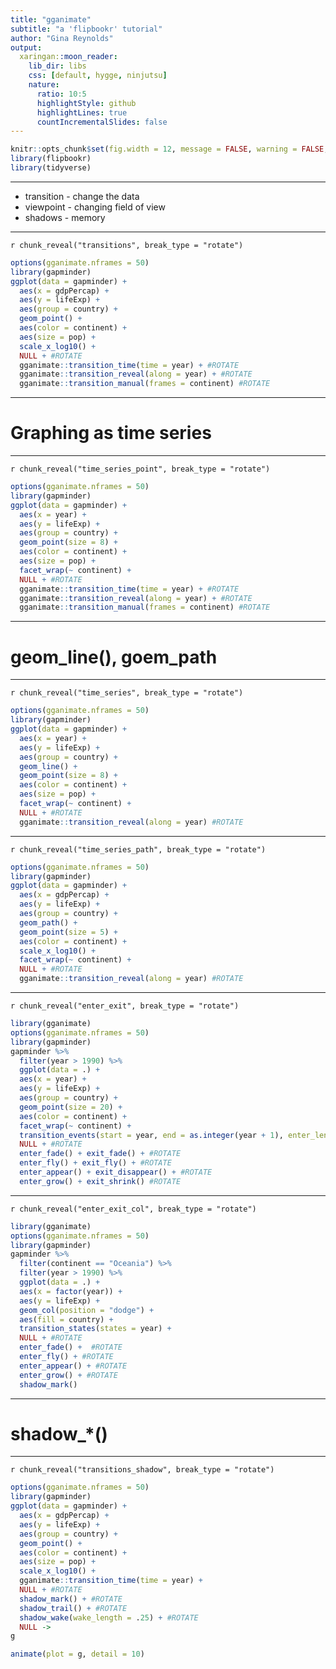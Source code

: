 ```yaml
---
title: "gganimate"
subtitle: "a 'flipbookr' tutorial"
author: "Gina Reynolds"
output:
  xaringan::moon_reader:
    lib_dir: libs
    css: [default, hygge, ninjutsu]
    nature:
      ratio: 10:5
      highlightStyle: github
      highlightLines: true
      countIncrementalSlides: false
---
```


```r
knitr::opts_chunk$set(fig.width = 12, message = FALSE, warning = FALSE, comment = "", cache = T, fig.retina = 3)
library(flipbookr)
library(tidyverse)
```


---

- transition - change the data
- viewpoint - changing field of view
- shadows - memory



---

`r chunk_reveal("transitions", break_type = "rotate")`

```r
options(gganimate.nframes = 50)
library(gapminder)
ggplot(data = gapminder) +
  aes(x = gdpPercap) +
  aes(y = lifeExp) +
  aes(group = country) +
  geom_point() +
  aes(color = continent) +
  aes(size = pop) +
  scale_x_log10() +
  NULL + #ROTATE
  gganimate::transition_time(time = year) + #ROTATE
  gganimate::transition_reveal(along = year) + #ROTATE
  gganimate::transition_manual(frames = continent) #ROTATE
```

---

# Graphing as time series

---

`r chunk_reveal("time_series_point", break_type = "rotate")`


```r
options(gganimate.nframes = 50)
library(gapminder)
ggplot(data = gapminder) +
  aes(x = year) +
  aes(y = lifeExp) +
  aes(group = country) + 
  geom_point(size = 8) +
  aes(color = continent) +
  aes(size = pop) +
  facet_wrap(~ continent) +
  NULL + #ROTATE
  gganimate::transition_time(time = year) + #ROTATE
  gganimate::transition_reveal(along = year) + #ROTATE
  gganimate::transition_manual(frames = continent) #ROTATE
```




---

# geom_line(),  goem_path

---

`r chunk_reveal("time_series", break_type = "rotate")`


```r
options(gganimate.nframes = 50)
library(gapminder)
ggplot(data = gapminder) +
  aes(x = year) +
  aes(y = lifeExp) +
  aes(group = country) + 
  geom_line() + 
  geom_point(size = 8) +
  aes(color = continent) +
  aes(size = pop) +
  facet_wrap(~ continent) +
  NULL + #ROTATE
  gganimate::transition_reveal(along = year) #ROTATE
```


---

`r chunk_reveal("time_series_path", break_type = "rotate")`


```r
options(gganimate.nframes = 50)
library(gapminder)
ggplot(data = gapminder) +
  aes(x = gdpPercap) +
  aes(y = lifeExp) +
  aes(group = country) + 
  geom_path() + 
  geom_point(size = 5) +
  aes(color = continent) +
  scale_x_log10() +
  facet_wrap(~ continent) +
  NULL + #ROTATE
  gganimate::transition_reveal(along = year) #ROTATE
```



---

`r chunk_reveal("enter_exit", break_type = "rotate")`

```r
library(gganimate)
options(gganimate.nframes = 50)
library(gapminder)
gapminder %>% 
  filter(year > 1990) %>% 
  ggplot(data = .) +
  aes(x = year) +
  aes(y = lifeExp) +
  aes(group = country) + 
  geom_point(size = 20) +
  aes(color = continent) +
  facet_wrap(~ continent) +
  transition_events(start = year, end = as.integer(year + 1), enter_length = 1L, exit_length = 1L) + 
  NULL + #ROTATE
  enter_fade() + exit_fade() + #ROTATE
  enter_fly() + exit_fly() + #ROTATE
  enter_appear() + exit_disappear() + #ROTATE
  enter_grow() + exit_shrink() #ROTATE
```




---

`r chunk_reveal("enter_exit_col", break_type = "rotate")`

```r
library(gganimate)
options(gganimate.nframes = 50)
library(gapminder)
gapminder %>% 
  filter(continent == "Oceania") %>% 
  filter(year > 1990) %>% 
  ggplot(data = .) +
  aes(x = factor(year)) +
  aes(y = lifeExp) +
  geom_col(position = "dodge") +
  aes(fill = country) +
  transition_states(states = year) +
  NULL + #ROTATE
  enter_fade() +  #ROTATE
  enter_fly() + #ROTATE
  enter_appear() + #ROTATE
  enter_grow() + #ROTATE
  shadow_mark()
```





---

# shadow_*()

---

`r chunk_reveal("transitions_shadow", break_type = "rotate")`

```r
options(gganimate.nframes = 50)
library(gapminder)
ggplot(data = gapminder) +
  aes(x = gdpPercap) +
  aes(y = lifeExp) +
  aes(group = country) +
  geom_point() +
  aes(color = continent) +
  aes(size = pop) +
  scale_x_log10() +
  gganimate::transition_time(time = year) + 
  NULL + #ROTATE
  shadow_mark() + #ROTATE
  shadow_trail() + #ROTATE
  shadow_wake(wake_length = .25) + #ROTATE
  NULL ->
g

animate(plot = g, detail = 10)
```



